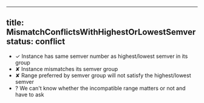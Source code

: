 
---
title: MismatchConflictsWithHighestOrLowestSemver
status: conflict
---

- ✓ Instance has same semver number as highest/lowest semver in its group
- ✘ Instance mismatches its semver group
- ✘ Range preferred by semver group will not satisfy the highest/lowest semver
- ? We can't know whether the incompatible range matters or not and have to ask

